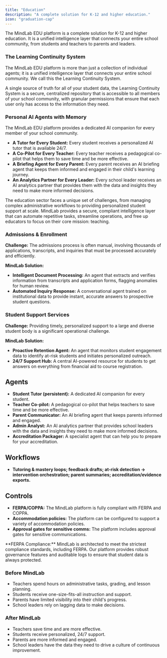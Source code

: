 ```yaml
---
title: "Education"
description: "A complete solution for K-12 and higher education."
icon: "graduation-cap"
---
```


The MindLab EDU platform is a complete solution for K-12 and higher education. It is a unified intelligence layer that connects your entire school community, from students and teachers to parents and leaders.

### The Learning Continuity System

The MindLab EDU platform is more than just a collection of individual agents; it is a unified intelligence layer that connects your entire school community. We call this the Learning Continuity System.

A single source of truth for all of your student data, the Learning Continuity System is a secure, centralized repository that is accessible to all members of your school community, with granular permissions that ensure that each user only has access to the information they need.

### Personal AI Agents with Memory

The MindLab EDU platform provides a dedicated AI companion for every member of your school community.

-   **A Tutor for Every Student:** Every student receives a personalized AI tutor that is available 24/7.
-   **A Co-Pilot for Every Teacher:** Every teacher receives a pedagogical co-pilot that helps them to save time and be more effective.
-   **A Briefing Agent for Every Parent:** Every parent receives an AI briefing agent that keeps them informed and engaged in their child's learning journey.
-   **An Analytics Partner for Every Leader:** Every school leader receives an AI analytics partner that provides them with the data and insights they need to make more informed decisions.

The education sector faces a unique set of challenges, from managing complex administrative workflows to providing personalized student support at scale. MindLab provides a secure, compliant intelligence layer that can automate repetitive tasks, streamline operations, and free up educators to focus on their core mission: teaching.

### Admissions & Enrollment

**Challenge:** The admissions process is often manual, involving thousands of applications, transcripts, and inquiries that must be processed accurately and efficiently.

**MindLab Solution:**
- **Intelligent Document Processing:** An agent that extracts and verifies information from transcripts and application forms, flagging anomalies for human review.
- **Automated Inquiry Response:** A conversational agent trained on institutional data to provide instant, accurate answers to prospective student questions.

### Student Support Services

**Challenge:** Providing timely, personalized support to a large and diverse student body is a significant operational challenge.

**MindLab Solution:**
- **Proactive Retention Agent:** An agent that monitors student engagement data to identify at-risk students and initiates personalized outreach.
- **24/7 Support Hub:** A central AI-powered resource for students to get answers on everything from financial aid to course registration.

## Agents

-   **Student Tutor (persistent):** A dedicated AI companion for every student.
-   **Teacher Co-pilot:** A pedagogical co-pilot that helps teachers to save time and be more effective.
-   **Parent Communicator:** An AI briefing agent that keeps parents informed and engaged.
-   **Admin Analyst:** An AI analytics partner that provides school leaders with the data and insights they need to make more informed decisions.
-   **Accreditation Packager:** A specialist agent that can help you to prepare for your accreditation.

## Workflows

-   **Tutoring & mastery loops; feedback drafts; at-risk detection → intervention orchestration; parent summaries; accreditation/evidence exports.**

## Controls

-   **FERPA/COPPA:** The MindLab platform is fully compliant with FERPA and COPPA.
-   **Accommodation policies:** The platform can be configured to support a variety of accommodation policies.
-   **Approval gates for sensitive comms:** The platform includes approval gates for sensitive communications.

<Note>
**FERPA Compliance:** MindLab is architected to meet the strictest compliance standards, including FERPA. Our platform provides robust governance features and auditable logs to ensure that student data is always protected.
</Note>

### Before MindLab

-   Teachers spend hours on administrative tasks, grading, and lesson planning.
-   Students receive one-size-fits-all instruction and support.
-   Parents have limited visibility into their child's progress.
-   School leaders rely on lagging data to make decisions.

### After MindLab

-   Teachers save time and are more effective.
-   Students receive personalized, 24/7 support.
-   Parents are more informed and engaged.
-   School leaders have the data they need to drive a culture of continuous improvement.